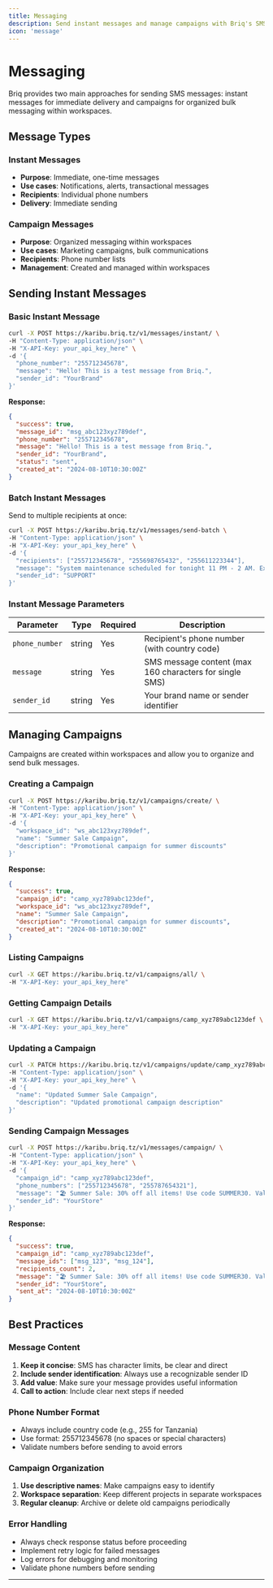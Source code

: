 ```yaml
---
title: Messaging
description: Send instant messages and manage campaigns with Briq's SMS platform. Learn how to send instant messages and create campaigns for bulk messaging.
icon: 'message'
---
```


# Messaging

Briq provides two main approaches for sending SMS messages: instant messages for immediate delivery and campaigns for organized bulk messaging within workspaces.

## Message Types

### Instant Messages
- **Purpose**: Immediate, one-time messages
- **Use cases**: Notifications, alerts, transactional messages
- **Recipients**: Individual phone numbers
- **Delivery**: Immediate sending

### Campaign Messages  
- **Purpose**: Organized messaging within workspaces
- **Use cases**: Marketing campaigns, bulk communications
- **Recipients**: Phone number lists
- **Management**: Created and managed within workspaces

## Sending Instant Messages

### Basic Instant Message

```bash
curl -X POST https://karibu.briq.tz/v1/messages/instant/ \
-H "Content-Type: application/json" \
-H "X-API-Key: your_api_key_here" \
-d '{
  "phone_number": "255712345678",
  "message": "Hello! This is a test message from Briq.",
  "sender_id": "YourBrand"
}'
```

**Response:**
```json
{
  "success": true,
  "message_id": "msg_abc123xyz789def",
  "phone_number": "255712345678",
  "message": "Hello! This is a test message from Briq.",
  "sender_id": "YourBrand",
  "status": "sent",
  "created_at": "2024-08-10T10:30:00Z"
}
```

### Batch Instant Messages

Send to multiple recipients at once:

```bash
curl -X POST https://karibu.briq.tz/v1/messages/send-batch \
-H "Content-Type: application/json" \
-H "X-API-Key: your_api_key_here" \
-d '{
  "recipients": ["255712345678", "255698765432", "255611223344"],
  "message": "System maintenance scheduled for tonight 11 PM - 2 AM. Expect service interruption.",
  "sender_id": "SUPPORT"
}'
```

### Instant Message Parameters

| Parameter | Type | Required | Description |
|-----------|------|----------|-------------|
| `phone_number` | string | Yes | Recipient's phone number (with country code) |
| `message` | string | Yes | SMS message content (max 160 characters for single SMS) |
| `sender_id` | string | Yes | Your brand name or sender identifier |

## Managing Campaigns

Campaigns are created within workspaces and allow you to organize and send bulk messages.

### Creating a Campaign

```bash
curl -X POST https://karibu.briq.tz/v1/campaigns/create/ \
-H "Content-Type: application/json" \
-H "X-API-Key: your_api_key_here" \
-d '{
  "workspace_id": "ws_abc123xyz789def",
  "name": "Summer Sale Campaign",
  "description": "Promotional campaign for summer discounts"
}'
```

**Response:**
```json
{
  "success": true,
  "campaign_id": "camp_xyz789abc123def",
  "workspace_id": "ws_abc123xyz789def", 
  "name": "Summer Sale Campaign",
  "description": "Promotional campaign for summer discounts",
  "created_at": "2024-08-10T10:30:00Z"
}
```

### Listing Campaigns

```bash
curl -X GET https://karibu.briq.tz/v1/campaigns/all/ \
-H "X-API-Key: your_api_key_here"
```

### Getting Campaign Details

```bash
curl -X GET https://karibu.briq.tz/v1/campaigns/camp_xyz789abc123def \
-H "X-API-Key: your_api_key_here"
```

### Updating a Campaign

```bash
curl -X PATCH https://karibu.briq.tz/v1/campaigns/update/camp_xyz789abc123def \
-H "Content-Type: application/json" \
-H "X-API-Key: your_api_key_here" \
-d '{
  "name": "Updated Summer Sale Campaign",
  "description": "Updated promotional campaign description"
}'
```

### Sending Campaign Messages

```bash
curl -X POST https://karibu.briq.tz/v1/messages/campaign/ \
-H "Content-Type: application/json" \
-H "X-API-Key: your_api_key_here" \
-d '{
  "campaign_id": "camp_xyz789abc123def",
  "phone_numbers": ["255712345678", "255787654321"],
  "message": "🏖️ Summer Sale: 30% off all items! Use code SUMMER30. Valid until Aug 31st.",
  "sender_id": "YourStore"
}'
```

**Response:**
```json
{
  "success": true,
  "campaign_id": "camp_xyz789abc123def",
  "message_ids": ["msg_123", "msg_124"],
  "recipients_count": 2,
  "message": "🏖️ Summer Sale: 30% off all items! Use code SUMMER30. Valid until Aug 31st.",
  "sender_id": "YourStore",
  "sent_at": "2024-08-10T10:30:00Z"
}
```

## Best Practices

### Message Content
1. **Keep it concise**: SMS has character limits, be clear and direct
2. **Include sender identification**: Always use a recognizable sender ID
3. **Add value**: Make sure your message provides useful information
4. **Call to action**: Include clear next steps if needed

### Phone Number Format
- Always include country code (e.g., 255 for Tanzania)
- Use format: 255712345678 (no spaces or special characters)
- Validate numbers before sending to avoid errors

### Campaign Organization
1. **Use descriptive names**: Make campaigns easy to identify
2. **Workspace separation**: Keep different projects in separate workspaces
3. **Regular cleanup**: Archive or delete old campaigns periodically

### Error Handling
- Always check response status before proceeding
- Implement retry logic for failed messages
- Log errors for debugging and monitoring
- Validate phone numbers before sending

---
